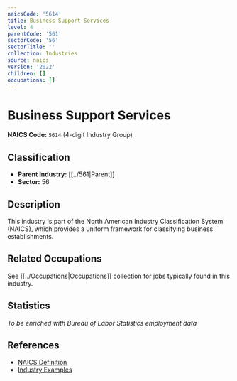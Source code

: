```yaml
---
naicsCode: '5614'
title: Business Support Services
level: 4
parentCode: '561'
sectorCode: '56'
sectorTitle: ''
collection: Industries
source: naics
version: '2022'
children: []
occupations: []
---
```

# Business Support Services

**NAICS Code:** `5614` (4-digit Industry Group)

## Classification

- **Parent Industry:** [[../561|Parent]]
- **Sector:** 56

## Description

This industry is part of the North American Industry Classification System (NAICS), which provides a uniform framework for classifying business establishments.

## Related Occupations

See [[../Occupations|Occupations]] collection for jobs typically found in this industry.

## Statistics

*To be enriched with Bureau of Labor Statistics employment data*

## References

- [NAICS Definition](https://www.census.gov/naics/)
- [Industry Examples](https://www.census.gov/naics/2022NAICS/)
